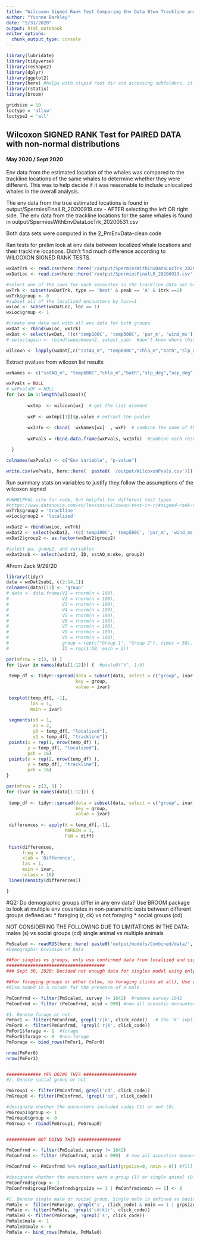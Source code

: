 ```yaml
---
title: "Wilcoxon Signed Rank Test Comparing Env Data Btwn Trackline and Localized Whales"
author: "Yvonne Barkley"
date: "5/31/2020"
output: html_notebook
editor_options: 
  chunk_output_type: console
---
```


```r
library(lubridate)
library(tidyverse)
library(reshape2)
library(dplyr)
library(ggplot2)
library(here) #helps with stupid root dir and accessing subfolders, it's awesome.
library(rstatix)
library(broom)

```

```r
gridsize = 10
loctype = 'allsw'
loctype2 = 'all'
```

## Wilcoxon SIGNED RANK Test for PAIRED DATA with non-normal distributions
#### May 2020 / Sept 2020
Env data from the estimated location of the whales was compared to the trackline locations of the same whales to determine whether they were different. This was to help decide if it was reasonable to include unlocalized whales in the overall analysis.

The env data from the true estimated locations is found in output/SpermiesFinalLR_20200919.csv - AFTER selecting the left OR right side.
The env data from the trackline locations for the same whales is found in output/SpermiesWithEnvDataLocTrk_20200531.csv

Both data sets were computed in the 2_PmEnvData-clean code

Ran tests for prelim look at env data between localized whale locations and their trackline locations.
Didn't find much difference according to WILCOXON SIGNED RANK TESTS.
```r
wxDatTrk <- read.csv(here::here('/output/SpermiesWithEnvDataLocTrk_20200531.csv'))
wxDatLoc <- read.csv(here::here('/output/SpermiesFinalLR_20200919.csv'))

#select one of the rows for each encounter in the trackline data set bc there are multiple lines for each encounter, but all have the same env data. Choosing 'best' type and peak 'A' to subset means nothing.
wxTrk <- subset(wxDatTrk, type == 'best' & peak == 'A' & itrk ==1)
wxTrk$group <- 0
#subset all of the localized encounters by loc==1
wxLoc <- subset(wxDatLoc, loc == 1)
wxLoc$group <- 1

#create one data set with all env data for both groups
wxDat <- rbind(wxLoc, wxTrk)
wxDat <- select(wxDat, !(c('temp100C', 'temp500C', 'par_m', 'wind_ms')))
# swtestagain <- rbind(swpeakmean2, swtest_sub)  #don't know where this came from in the May analysis

wilcoxn <- lapply(wxDat[,c("sstAQ_m", "temp600C","chla_m","bath","slp_deg","asp_deg", "d2land_km", "d2smt_km","wavepow","ssh","sshsd","eke")], function(x) wilcox.test(x ~ wxDat$group, paired=TRUE))
```

Extract pvalues from wilcoxn list results
```r
wxNames <- c("sstAQ_m", "temp600C","chla_m","bath","slp_deg","asp_deg", "d2land_km", "d2smt_km","wavepow","ssh","sshsd","eke")

wxPvals = NULL 
# wxPvalsDF = NULL
for (wx in 1:length(wilcoxn)){
    
        wxtmp  <- wilcoxn[wx]  # get the list element
        
        wxP <- wxtmp[[1]]$p.value # extract the pvalue
  
        wxInfo <- cbind(  wxNames[wx]  , wxP)  # combine the name of the variable and pvalue
  
        wxPvals = rbind.data.frame(wxPvals, wxInfo)  #combine each result

  }

colnames(wxPvals) <- c("Env Variable", "p-value")

write.csv(wxPvals, here::here(  paste0( '/output/WilcoxonPvals.csv')))


```

Run summary stats on variables to justify they follow the assumptions of the wilcoxon signed 
```r
#UNHELPFUL site for code, but helpful for different test types
#https://www.datanovia.com/en/lessons/wilcoxon-test-in-r/#signed-rank-test-on-paired-samples
wxTrk$group2 = 'trackline'
wxLoc$group2 = 'localized'

wxDat2 = rbind(wxLoc, wxTrk)
wxDat2 <- select(wxDat2, !(c('temp100C', 'temp500C', 'par_m', 'wind_ms')))
wxDat2$group2 <- as.factor(wxDat2$group2)

#select pa, group2, and variables
wxDat2sub <- select(wxDat2, ID, sstAQ_m:eke, group2)

```
#From Zack 9/29/20
```r
library(tidyr)
data = wxDat2sub[, c(2:14,1)]
colnames(data)[13] <- 'group'
# data <- data.frame(V1 = rnorm(n = 100),
#                    V2 = rnorm(n = 100),
#                    V3 = rnorm(n = 100),
#                    V4 = rnorm(n = 100),
#                    V5 = rnorm(n = 100),
#                    V6 = rnorm(n = 100),
#                    V7 = rnorm(n = 100),
#                    V8 = rnorm(n = 100),
#                    V9 = rnorm(n = 100),
#                    group = rep(c("Group 1", "Group 2"), times = 50),
#                    ID = rep(1:50, each = 2))

par(mfrow = c(3, 3) )
for (ivar in names(data[1:12])) {  #paste0("V", 1:9)
 
 temp_df <- tidyr::spread(data = subset(data, select = c("group", ivar, 'ID')),
                          key = group,
                          value = ivar)
 
 boxplot(temp_df[, -1],
         las = 1,
         main = ivar)
 
 segments(x0 = 1,
          x1 = 2,
          y0 = temp_df[, "localized"],
          y1 = temp_df[, "trackline"])
 points(x = rep(1, nrow(temp_df) ),
        y = temp_df[, "localized"],
        pch = 16)
 points(x = rep(2, nrow(temp_df) ),
        y = temp_df[, "trackline"],
        pch = 16)
}

par(mfrow = c(3, 3) )
for (ivar in names(data[1:12])) {
 
 temp_df <- tidyr::spread(data = subset(data, select = c("group", ivar, 'ID')),
                          key = group,
                          value = ivar)
 
 differences <- apply(X = temp_df[,-1],
                      MARGIN = 1,
                      FUN = diff)
 
 hist(differences,
      freq = F,
      xlab = 'Difference',
      las = 1,
      main = ivar,
      nclass = 10)
 lines(density(differences))

}
```



#Q2: Do demographic groups differ in any env data?
Use BROOM package to look at multiple env covariates in non-parametric tests between different groups defined as:
* foraging (r, ck) vs not foraging
* social groups (cd)

NOT CONSIDERING THE FOLLOWING DUE TO LIMITATIONS IN THE DATA:
males (s) vs social groups (cd)
single animal vs multiple animals

```r

PmScaled <- readRDS(here::here( paste0('output/models/Combined/data/', 'CompletePm_', gridsize, 'km_', loctype2, '_scaled.rda') ))  #same as PmScaled
#Demographic Division of Data

##For singles vs groups, only use confirmed data from localized and sighted encounters, not unlocalized, bc not enough clicks or info from encounter other than a whale was present but couldn't be localized. The 'confirmed' data are either localized so we can see the TDOA tracks, or they are sighted and were counted by observers.
#####################################
### Sept 30, 2020: Decided not enough data for singles model using only sighted ac encs (11)

##For foraging groups or other (slow, no foraging clicks at all), Use all whales.
#Also added in a column for the presence of a male

PmConfrmd <- filter(PmScaled, survey != 1642)  #remove survey 1642
PmConfrmd <- filter (PmConfrmd, acid < 999) #now all acoustic encounters , no A999

#1. Denote forage or not. 
PmFor1 <- filter(PmConfrmd, grepl('r|k', click_code))   # the 'k' implies ck for creaks, c also for codas
PmFor0 <- filter(PmConfrmd, !grepl('r|k', click_code))
PmFor1$forage <- 1  #forage
PmFor0$forage <- 0  #non-forage
PmForage <- bind_rows(PmFor1, PmFor0)

nrow(PmFor0)
nrow(PmFor1)


############# YES DOING THIS ####################
#2. Denote social group or not

PmGroup1 <- filter(PmConfrmd, grepl('cd', click_code))
PmGroup0 <- filter(PmConfrmd, !grepl('cd', click_code))

#designate whether the encounters included codas (1) or not (0)
PmGroup1$group <- 1
PmGroup0$group <- 0
PmGroup <- rbind(PmGroup1, PmGroup0)


########### NOT DOING THIS ################

PmConfrmd <- filter(PmScaled, survey != 1642)
PmConfrmd <- filter (PmConfrmd, acid < 999)  # now all acoustics encounters

PmConfrmd <- PmConfrmd %>% replace_na(list(grpsize=0, nmin = 0)) #fill nas with 0 in these columns

#designate whether the encounters were a group (1) or single animal (0)
PmConfrmd$group <- 1
PmConfrmd$group[PmConfrmd$grpsize == 1 | PmConfrmd$nmin == 1] <- 0

#2. Denote single male or social group. Single male is defined as having one track of TDOAs and slow clicks, or a visual count of 1 animal
PmMale <- filter(PmForage, grepl('s', click_code) & nmin == 1 | grpsize == 1)
PmMale <- filter(PmMale, !grepl('cd|k|r', click_code))
PmMale0 <- filter(PmForage, !grepl('s', click_code))
PmMale$male <- 1
PmMale0$male <- 0
PmMale <- bind_rows(PmMale, PmMale0)
```





